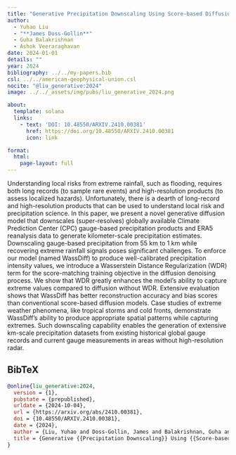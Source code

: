 ```yaml
---
title: "Generative Precipitation Downscaling Using Score-based Diffusion With Wasserstein Regularization"
author:
  - Yuhao Liu
  - "**James Doss-Gollin**"
  - Guha Balakrishnan
  - Ashok Veeraraghavan
date: 2024-01-01
details: ""
year: 2024
bibliography: ../../my-papers.bib
csl: ../../american-geophysical-union.csl
nocite: "@liu_generative:2024"
image: ../../_assets/img/pubs/liu_generative_2024.png

about:
  template: solana
  links:
    - text: 'DOI: 10.48550/ARXIV.2410.00381'
      href: https://doi.org/10.48550/ARXIV.2410.00381
      icon: link

format:
  html:
    page-layout: full
---
```


Understanding local risks from extreme rainfall, such as flooding, requires both long records (to sample rare events) and high-resolution products (to assess localized hazards). Unfortunately, there is a dearth of long-record and high-resolution products that can be used to understand local risk and precipitation science. In this paper, we present a novel generative diffusion model that downscales (super-resolves) globally available Climate Prediction Center (CPC) gauge-based precipitation products and ERA5 reanalysis data to generate kilometer-scale precipitation estimates. Downscaling gauge-based precipitation from 55 km to 1 km while recovering extreme rainfall signals poses significant challenges. To enforce our model (named WassDiff) to produce well-calibrated precipitation intensity values, we introduce a Wasserstein Distance Regularization (WDR) term for the score-matching training objective in the diffusion denoising process. We show that WDR greatly enhances the model's ability to capture extreme values compared to diffusion without WDR. Extensive evaluation shows that WassDiff has better reconstruction accuracy and bias scores than conventional score-based diffusion models. Case studies of extreme weather phenomena, like tropical storms and cold fronts, demonstrate WassDiff's ability to produce appropriate spatial patterns while capturing extremes. Such downscaling capability enables the generation of extensive km-scale precipitation datasets from existing historical global gauge records and current gauge measurements in areas without high-resolution radar.

## BibTeX

```bibtex
@online{liu_generative:2024,
  version = {1},
  pubstate = {prepublished},
  urldate = {2024-10-04},
  url = {https://arxiv.org/abs/2410.00381},
  doi = {10.48550/ARXIV.2410.00381},
  date = {2024},
  author = {Liu, Yuhao and Doss-Gollin, James and Balakrishnan, Guha and Veeraraghavan, Ashok},
  title = {Generative {{Precipitation Downscaling}} Using {{Score-based Diffusion}} with {{Wasserstein Regularization}}},
}
```
